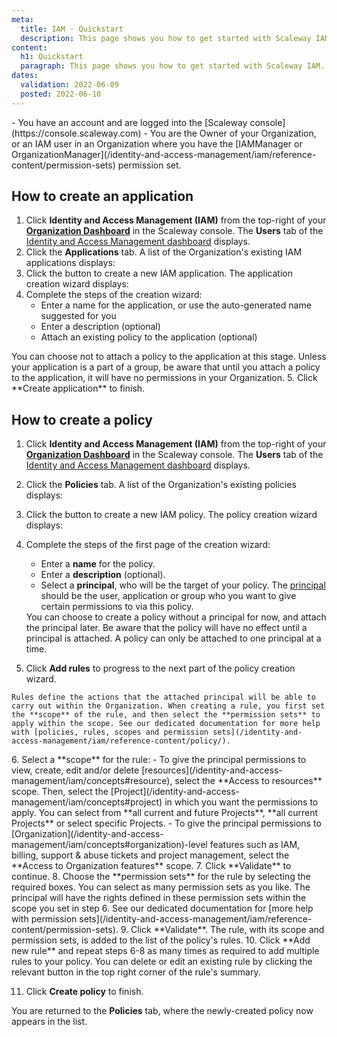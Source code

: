 ```yaml
---
meta:
  title: IAM - Quickstart
  description: This page shows you how to get started with Scaleway IAM.
content:
  h1: Quickstart
  paragraph: This page shows you how to get started with Scaleway IAM.
dates:
  validation: 2022-06-09
  posted: 2022-06-10
---
```


<Message type="requirement">
  - You have an account and are logged into the [Scaleway console](https://console.scaleway.com)
  - You are the Owner of your Organization, or an IAM user in an Organization where you have the [IAMManager or OrganizationManager](/identity-and-access-management/iam/reference-content/permission-sets) permission set. 
</Message>

## How to create an application

1. Click **Identity and Access Management (IAM)** from the top-right of your [**Organization Dashboard**](https://console.scaleway.com/organization) in the Scaleway console. The **Users** tab of the [Identity and Access Management dashboard](https://console.scaleway.com/iam/users) displays.
2. Click the **Applications** tab. A list of the Organization's existing IAM applications displays:
3. Click the <Icon name="plus" /> button to create a new IAM application. The application creation wizard displays:
4. Complete the steps of the creation wizard:
    - Enter a name for the application, or use the auto-generated name suggested for you
    - Enter a description (optional)
    - Attach an existing policy to the application (optional)

  <Message type="note">
    You can choose not to attach a policy to the application at this stage. Unless your application is a part of a group, be aware that until you attach a policy to the application, it will have no permissions in your Organization.
  
  </Message>
5. Click **Create application** to finish. 

## How to create a policy

1. Click **Identity and Access Management (IAM)** from the top-right of your [**Organization Dashboard**](https://console.scaleway.com/organization) in the Scaleway console. The **Users** tab of the [Identity and Access Management dashboard](https://console.scaleway.com/iam/users) displays.
2. Click the **Policies** tab. A list of the Organization's existing policies displays:
3. Click the <Icon name="plus" /> button to create a new IAM policy. The policy creation wizard displays:
4. Complete the steps of the first page of the creation wizard:
    - Enter a **name** for the policy.
    - Enter a **description** (optional).
    - Select a **principal**, who will be the target of your policy. The [principal](/identity-and-access-management/iam/concepts#principal) should be the user, application or group who you want to give certain permissions to via this policy.

    <Message type="important">
      You can choose to create a policy without a principal for now, and attach the principal later. Be aware that the policy will have no effect until a principal is attached. A policy can only be attached to one principal at a time.

    </Message>
5. Click **Add rules** to progress to the next part of the policy creation wizard. 
  <Message type="tip">
  
    Rules define the actions that the attached principal will be able to carry out within the Organization. When creating a rule, you first set the **scope** of the rule, and then select the **permission sets** to apply within the scope. See our dedicated documentation for more help with [policies, rules, scopes and permission sets](/identity-and-access-management/iam/reference-content/policy/).
  
  </Message>
6. Select a **scope** for the rule:
    - To give the principal permissions to view, create, edit and/or delete [resources](/identity-and-access-management/iam/concepts#resource), select the **Access to resources** scope. Then, select the [Project](/identity-and-access-management/iam/concepts#project) in which you want the permissions to apply. You can select from **all current and future Projects**, **all current Projects** or select specific Projects.
    - To give the principal permissions to [Organization](/identity-and-access-management/iam/concepts#organization)-level features such as IAM, billing, support & abuse tickets and project management, select the **Access to Organization features** scope. 
7. Click **Validate** to continue.
8. Choose the **permission sets** for the rule by selecting the required boxes. You can select as many permission sets as you like. The principal will have the rights defined in these permission sets within the scope you set in step 6. See our dedicated documentation for [more help with permission sets](/identity-and-access-management/iam/reference-content/permission-sets). 
9. Click **Validate**. The rule, with its scope and permission sets, is added to the list of the policy's rules.
10. Click **Add new rule** and repeat steps 6-8 as many times as required to add multiple rules to your policy. 

  <Message type="tip">
    You can delete <Icon name="delete" /> or edit <Icon name="edit" /> an existing rule by clicking the relevant button in the top right corner of the rule's summary.

  </Message>

11. Click **Create policy** to finish.

  You are returned to the **Policies** tab, where the newly-created policy now appears in the list.